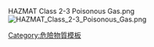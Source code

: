 HAZMAT Class 2-3 Poisonous Gas.png<noinclude>
[[Image:HAZMAT Class 2-3 Poisonous Gas.png|thumb]]
[[Category:危險物質模板]]
</noinclude>
